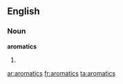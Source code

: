 ==English==

===Noun===
'''aromatics'''

# {{plural of|[[aromatic]]}}

[[ar:aromatics]]
[[fr:aromatics]]
[[ta:aromatics]]